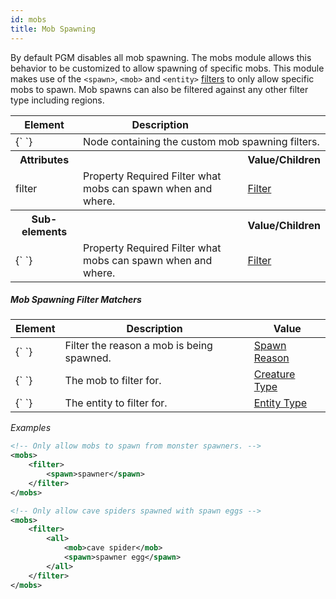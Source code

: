 ```yaml
---
id: mobs
title: Mob Spawning
---
```


By default PGM disables all mob spawning.
The mobs module allows this behavior to be customized to allow spawning of specific mobs.
This module makes use of the `<spawn>`, `<mob>` and `<entity>` [filters](/modules/filters) to only allow specific mobs to spawn.
Mob spawns can also be filtered against any other filter type including regions.

<div className="table-container">
  <table>
    <thead>
      <tr>
        <th>Element</th>
        <th>Description</th>
        <th />
      </tr>
    </thead>
    <tbody>
      <tr>
        <td>
          <label>{`<mobs> </mobs>`}</label>
        </td>
        <td colspan="2">Node containing the custom mob spawning filters.</td>
      </tr>
      <tr>
        <th>Attributes</th>
        <th />
        <th>Value/Children</th>
      </tr>
      <tr>
        <td>
          <label>filter</label>
        </td>
        <td>
          <span
            className="badge badge--secondary"
            title="Can be this attribute or a sub-element."
          >
            Property
          </span>
          <span className="badge badge--danger">Required</span>
          Filter what mobs can spawn when and where.
        </td>
        <td>
          <a href="/modules/filters">Filter</a>
        </td>
      </tr>
      <tr>
        <th>Sub-elements</th>
        <th />
        <th>Value/Children</th>
      </tr>
      <tr>
        <td>
          <label>{`<filter> </filter>`}</label>
        </td>
        <td>
          <span
            className="badge badge--secondary"
            title="Can be either this sub-element or an attribute."
          >
            Property
          </span>
          <span className="badge badge--danger">Required</span>
          Filter what mobs can spawn when and where.
        </td>
        <td>
          <a href="/modules/filters">Filter</a>
        </td>
      </tr>
    </tbody>
  </table>
</div>

##### Mob Spawning Filter Matchers

<div className="table-container">
  <table>
    <thead>
      <tr>
        <th>Element</th>
        <th>Description</th>
        <th>Value</th>
      </tr>
    </thead>
    <tbody>
      <tr>
        <td>
          <label>{`<spawn> </spawn>`}</label>
        </td>
        <td>Filter the reason a mob is being spawned.</td>
        <td>
          <a href="/reference/spawn_reason">Spawn Reason</a>
        </td>
      </tr>
      <tr>
        <td>
          <label>{`<mob> </mob>`}</label>
        </td>
        <td>The mob to filter for.</td>
        <td>
          <a href="/reference/entity_types#creatures">Creature Type</a>
        </td>
      </tr>
      <tr>
        <td>
          <label>{`<entity> </entity>`}</label>
        </td>
        <td>The entity to filter for.</td>
        <td>
          <a href="/reference/entity_types">Entity Type</a>
        </td>
      </tr>
    </tbody>
  </table>
</div>

_Examples_

```xml
<!-- Only allow mobs to spawn from monster spawners. -->
<mobs>
    <filter>
        <spawn>spawner</spawn>
    </filter>
</mobs>

<!-- Only allow cave spiders spawned with spawn eggs -->
<mobs>
    <filter>
        <all>
            <mob>cave spider</mob>
            <spawn>spawner egg</spawn>
        </all>
    </filter>
</mobs>
```
